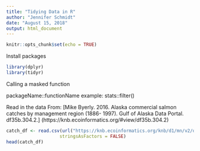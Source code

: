 ```yaml
---
title: "Tidying Data in R"
author: "Jennifer Schmidt"
date: "August 15, 2018"
output: html_document
---
```


```r
knitr::opts_chunk$set(echo = TRUE)
```
Install packages

```r
library(dplyr)
library(tidyr)
```
Calling a masked function

packageName::functionName
example:
stats::filter()

Read in the data
From: [Mike Byerly. 2016. Alaska commercial salmon catches by management region (1886- 1997). Gulf of Alaska Data Portal. df35b.304.2.] (https://knb.ecoinformatics.org/#view/df35b.304.2)


```r
catch_df <- read.csv(url("https://knb.ecoinformatics.org/knb/d1/mn/v2/object/df35b.302.1", method = "libcurl"),
                    stringsAsFactors = FALSE)
head(catch_df)
```

